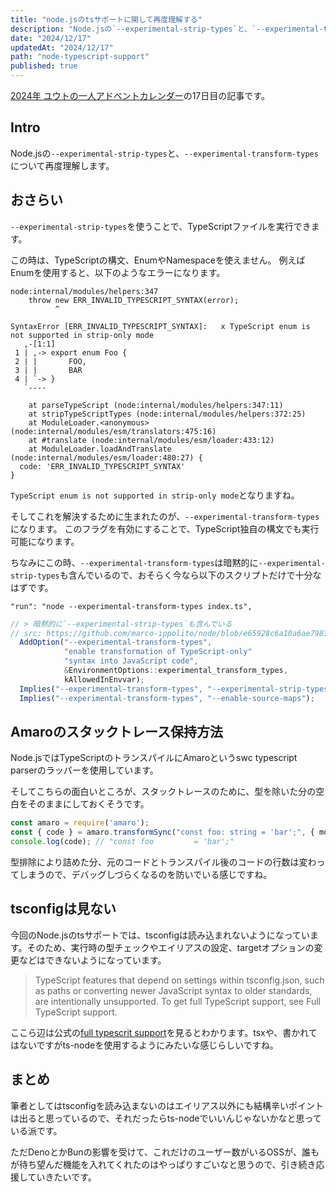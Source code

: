 ```yaml
---
title: "node.jsのtsサポートに関して再度理解する"
description: "Node.jsの`--experimental-strip-types`と、`--experimental-transform-types`について再度理解します。"
date: "2024/12/17"
updatedAt: "2024/12/17"
path: "node-typescript-support"
published: true
---
```


[2024年 ユウトの一人アドベントカレンダー](https://adventar.org/calendars/9980)の17日目の記事です。

## Intro

Node.jsの`--experimental-strip-types`と、`--experimental-transform-types`について再度理解します。

## おさらい

`--experimental-strip-types`を使うことで、TypeScriptファイルを実行できます。

この時は、TypeScriptの構文、EnumやNamespaceを使えません。
例えばEnumを使用すると、以下のようなエラーになります。

```
node:internal/modules/helpers:347
    throw new ERR_INVALID_TYPESCRIPT_SYNTAX(error);
          ^

SyntaxError [ERR_INVALID_TYPESCRIPT_SYNTAX]:   x TypeScript enum is not supported in strip-only mode
   ,-[1:1]
 1 | ,-> export enum Foo {
 2 | |       FOO,
 3 | |       BAR
 4 | `-> }
   `----

    at parseTypeScript (node:internal/modules/helpers:347:11)
    at stripTypeScriptTypes (node:internal/modules/helpers:372:25)
    at ModuleLoader.<anonymous> (node:internal/modules/esm/translators:475:16)
    at #translate (node:internal/modules/esm/loader:433:12)
    at ModuleLoader.loadAndTranslate (node:internal/modules/esm/loader:480:27) {
  code: 'ERR_INVALID_TYPESCRIPT_SYNTAX'
}
```

`TypeScript enum is not supported in strip-only mode`となりますね。

そしてこれを解決するために生まれたのが、`--experimental-transform-types`になります。
このフラグを有効にすることで、TypeScript独自の構文でも実行可能になります。

ちなみにこの時、`--experimental-transform-types`は暗黙的に`--experimental-strip-types`も含んでいるので、おそらく今なら以下のスクリプトだけで十分なはずです。

```
"run": "node --experimental-transform-types index.ts",
```

```js
// > 暗黙的に`--experimental-strip-types`も含んでいる
// src: https://github.com/marco-ippolito/node/blob/e65928c6a10a6ae7983ccd3b3374d079ea3cb233/src/node_options.cc#L792-L798
  AddOption("--experimental-transform-types",
            "enable transformation of TypeScript-only"
            "syntax into JavaScript code",
            &EnvironmentOptions::experimental_transform_types,
            kAllowedInEnvvar);
  Implies("--experimental-transform-types", "--experimental-strip-types");
  Implies("--experimental-transform-types", "--enable-source-maps");
```

## Amaroのスタックトレース保持方法

Node.jsではTypeScriptのトランスパイルにAmaroというswc typescript parserのラッパーを使用しています。

そしてこちらの面白いところが、スタックトレースのために、型を除いた分の空白をそのままにしておくそうです。

```ts
const amaro = require('amaro');
const { code } = amaro.transformSync("const foo: string = 'bar';", { mode: "strip-only" });
console.log(code); // "const foo         = 'bar';"
```

型排除により詰めた分、元のコードとトランスパイル後のコードの行数は変わってしまうので、デバッグしづらくなるのを防いでいる感じですね。

## tsconfigは見ない

今回のNode.jsのtsサポートでは、tsconfigは読み込まれないようになっています。そのため、実行時の型チェックやエイリアスの設定、targetオプションの変更などはできないようになっています。

> TypeScript features that depend on settings within tsconfig.json, such as paths or converting newer JavaScript syntax to older standards, are intentionally unsupported. To get full TypeScript support, see Full TypeScript support.

ここら辺は公式の[full typescrit support](https://nodejs.org/api/typescript.html#full-typescript-support)を見るとわかります。tsxや、書かれてはないですがts-nodeを使用するようにみたいな感じらしいですね。

## まとめ

筆者としてはtsconfigを読み込まないのはエイリアス以外にも結構辛いポイントは出ると思っているので、それだったらts-nodeでいいんじゃないかなと思っている派です。

ただDenoとかBunの影響を受けて、これだけのユーザー数がいるOSSが、誰もが待ち望んだ機能を入れてくれたのはやっぱりすごいなと思うので、引き続き応援していきたいです。